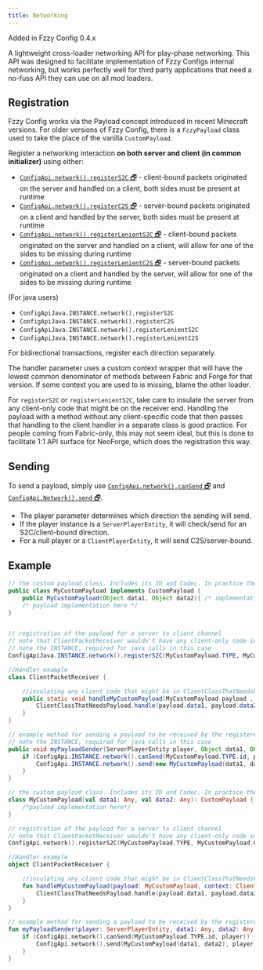 ```yaml
---
title: Networking
---
```


<Callout>
Added in Fzzy Config 0.4.x
</Callout>

A lightweight cross-loader networking API for play-phase networking. This API was designed to facilitate implementation of Fzzy Configs internal networking, but works perfectly well for third party applications that need a no-fuss API they can use on all mod loaders.

## Registration
Fzzy Config works via the Payload concept introduced in recent Minecraft versions. For older versions of Fzzy Config, there is a `FzzyPayload` class used to take the place of the vanilla `CustomPayload`.

Register a networking interaction **on both server and client (in common initializer)** using either:
* <a target="_blank" rel="noopener" href="https://fzzyhmstrs.github.io/fconfig/-fzzy%20-config/me.fzzyhmstrs.fzzy_config.networking.api/-network-api/register-s2-c.html">`ConfigApi.network().registerS2C` 🗗</a> - client-bound packets originated on the server and handled on a client, both sides must be present at runtime
* <a target="_blank" rel="noopener" href="https://fzzyhmstrs.github.io/fconfig/-fzzy%20-config/me.fzzyhmstrs.fzzy_config.networking.api/-network-api/register-c2-s.html">`ConfigApi.network().registerC2S` 🗗</a> - server-bound packets originated on a client and handled by the server, both sides must be present at runtime
* <a target="_blank" rel="noopener" href="https://fzzyhmstrs.github.io/fconfig/-fzzy%20-config/me.fzzyhmstrs.fzzy_config.networking.api/-network-api/register-lenient-s2-c.html">`ConfigApi.network().registerLenientS2C` 🗗</a> - client-bound packets originated on the server and handled on a client, will allow for one of the sides to be missing during runtime
* <a target="_blank" rel="noopener" href="https://fzzyhmstrs.github.io/fconfig/-fzzy%20-config/me.fzzyhmstrs.fzzy_config.networking.api/-network-api/register-lenient-c2-s.html">`ConfigApi.network().registerLenientC2S` 🗗</a> - server-bound packets originated on a client and handled by the server, will allow for one of the sides to be missing during runtime

(For java users)
* `ConfigApiJava.INSTANCE.network().registerS2C`
* `ConfigApiJava.INSTANCE.network().registerC2S`
* `ConfigApiJava.INSTANCE.network().registerLenientS2C`
* `ConfigApiJava.INSTANCE.network().registerLenientC2S`

<Callout variant="info">
For bidirectional transactions, register each direction separately.
</Callout>

The handler parameter uses a custom context wrapper that will have the lowest common denominator of methods between Fabric and Forge for that version. If some context you are used to is missing, blame the other loader.

<Callout variant="warning">
For <code>registerS2C</code> or <code>registerLenientS2C</code>, take care to insulate the server from any client-only code that might be on the receiver end. Handling the payload with a method without any client-specific code that then passes that handling to the client handler in a separate class is good practice. For people coming from Fabric-only, this may not seem ideal, but this is done to facilitate 1:1 API surface for NeoForge, which does the registration this way.
</Callout>

## Sending
To send a payload, simply use <a target="_blank" rel="noopener" href="https://fzzyhmstrs.github.io/fconfig/-fzzy%20-config/me.fzzyhmstrs.fzzy_config.networking.api/-network-api/can-send.html">`ConfigApi.network().canSend` 🗗</a> and <a target="_blank" rel="noopener" href="https://fzzyhmstrs.github.io/fconfig/-fzzy%20-config/me.fzzyhmstrs.fzzy_config.networking.api/-network-api/send.html">`ConfigApi.Network().send` 🗗</a>.
* The player parameter determines which direction the sending will send. 
* If the player instance is a `ServerPlayerEntity`, it will check/send for an S2C/client-bound direction. 
* For a null player or a `ClientPlayerEntity`, it will send C2S/server-bound.

## Example

<CodeTabs>

```java !!tabs Java
// the custom payload class. Includes its ID and Codec. In practice the data won't be "Object"; just for illustration.
public class MyCustomPayload implements CustomPayload {
    public MyCustomPayload(Object data1, Object data2){ /* implementation */ }
    /* payload implementation here */
}


// registration of the payload for a server to client channel
// note that ClientPacketReceiver wouldn't have any client-only code in it. It's a go-between that would insulate the client code to another class during 
// note the INSTANCE, required for java calls in this case
ConfigApiJava.INSTANCE.network().registerS2C(MyCustomPayload.TYPE, MyCustomPayload.CODEC, ClientPacketReceiver::handleMyCustomPayload);

//Handler example
class ClientPacketReceiver {

    //insulating any client code that might be in ClientClassThatNeedsPayload
    public static void handleMyCustomPayload(MyCustomPayload payload , ClientPlayNetworkContext context) {
        ClientClassThatNeedsPayload.handle(payload.data1, payload.data2, context);
    }
}

// example method for sending a payload to be received by the registered handler.
// note the INSTANCE, required for java calls in this case
public void myPayloadSender(ServerPlayerEntity player, Object data1, Object data2) {
    if (ConfigApi.INSTANCE.network().canSend(MyCustomPayload.TYPE.id, player)) {
        ConfigApi.INSTANCE.network().send(new MyCustomPayload(data1, data2), player);
    }
}
```

```kotlin !!tabs Kotlin
// the custom payload class. Includes its ID and Codec. In practice the data won't be "Any"; just for illustration.
class MyCustomPayload(val data1: Any, val data2: Any): CustomPayload {
    /*payload implementation here*/
}

// registration of the payload for a server to client channel
// note that ClientPacketReceiver wouldn't have any client-only code in it. It's a go-between that would insulate the client code to another class during classloading
ConfigApi.network().registerS2C(MyCustomPayload.TYPE, MyCustomPayload.CODEC, ClientPacketReceiver::handleMyCustomPayload)

//Handler example
object ClientPacketReceiver {

    //insulating any client code that might be in ClientClassThatNeedsPayload
    fun handleMyCustomPayload(payload: MyCustomPayload, context: ClientPlayNetworkContext) {
        ClientClassThatNeedsPayload.handle(payload.data1, payload.data2, context)
    }
}

// example method for sending a payload to be received by the registered handler.
fun myPayloadSender(player: ServerPlayerEntity, data1: Any, data2: Any) {
    if (ConfigApi.network().canSend(MyCustomPayload.TYPE.id, player)) {
        ConfigApi.network().send(MyCustomPayload(data1, data2), player)
    }
}
```

</CodeTabs>